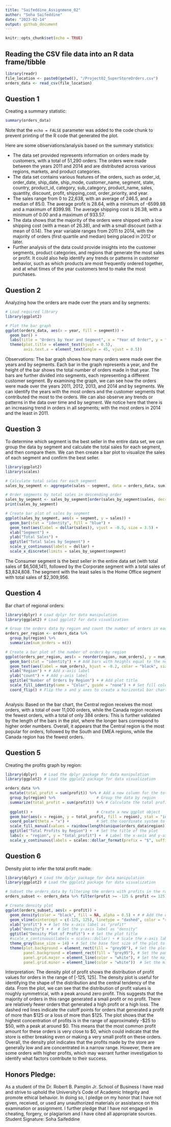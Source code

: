```yaml
---
title: "Saifeddine_Assignmene_02"
author: "Soha Saifeddine"
date: "2023-02-14"
output: github_document
---
```


```r
knitr::opts_chunk$set(echo = TRUE)
```

## Reading the CSV file data into an R data frame/tibble

```r
library(readr)
file_location <- paste0(getwd(), "/Project02_SuperStoreOrders.csv")
orders_data <- read_csv(file_location)
```

## Question 1

Creating a summary statistic:

```r
summary(orders_data)
```

Note that the `echo = FALSE` parameter was added to the code chunk to prevent printing of the R code that generated the plot.

Here are some observations/analysis based on the summary statistics:

- The data set provided represents information on orders made by customers, with a total of 51,290 orders. The orders were made between the years 2011 and 2014 and are distributed across various regions, markets, and product categories.
- The data set contains various features of the orders, such as order_id, order_date, ship_date, ship_mode, customer_name, segment, state, country, product_id, category, sub_category, product_name, sales, quantity, discount, profit, shipping_cost, order_priority, and year.
- The sales range from 0 to 22,638, with an average of 246.5, and a median of 85.0. The average profit is 28.64, with a minimum of -6599.98 and a maximum of 8399.98. The average shipping cost is 26.38, with a minimum of 0.00 and a maximum of 933.57.
- The data shows that the majority of the orders were shipped with a low shipping cost (with a mean of 26.38), and with a small discount (with a mean of 0.14). The year variable ranges from 2011 to 2014, with the majority of orders (first quartile and median) being placed in 2012 or later.
- Further analysis of the data could provide insights into the customer segments, product categories, and regions that generate the most sales or profit. It could also help identify any trends or patterns in customer behavior, such as which products are most frequently ordered together, and at what times of the year customers tend to make the most purchases.


## Question 2

Analyzing how the orders are made over the years and by segments:

```r
# Load required library
library(ggplot2)

# Plot the bar graph
ggplot(orders_data, aes(x = year, fill = segment)) +
  geom_bar() +
  labs(title = "Orders by Year and Segment", x = "Year of Order", y = "Count") +
  theme(plot.title = element_text(hjust = 0.5),
        axis.text.x = element_text(angle = 45, vjust = 0.5))
```

Observations: The bar graph shows how many orders were made over the years and by segments. Each bar in the graph represents a year, and the height of the bar shows the total number of orders made in that year. The bars are further divided into segments, each representing a different customer segment.
By examining the graph, we can see how the orders were made over the years 2011, 2012, 2013, and 2014 and by segments. We can identify the years with the most orders and the customer segments that contributed the most to the orders. We can also observe any trends or patterns in the data over time and by segment. We notice here that there is an increasing trend in orders in all segments; with the most orders in 2014 and the least in 2011.


## Question 3

To determine which segment is the best seller in the entire data set, we can group the data by segment and calculate the total sales for each segment, and then compare them. We can then create a bar plot to visualize the sales of each segment and confirm the best seller.

```r
library(ggplot2)
library(scales)

# Calculate total sales for each segment
sales_by_segment <- aggregate(sales ~ segment, data = orders_data, sum)

# Order segments by total sales in descending order
sales_by_segment <- sales_by_segment[order(sales_by_segment$sales, decreasing = TRUE),]
print(sales_by_segment)

# Create bar plot of sales by segment
ggplot(sales_by_segment, aes(x = segment, y = sales)) +
  geom_bar(stat = "identity", fill = "blue") +
  geom_text(aes(label = dollar(sales)), vjust = -0.5, size = 3.5) +
  xlab("Segment") +
  ylab("Total Sales") +
  ggtitle("Total Sales by Segment") +
  scale_y_continuous(labels = dollar) +
  scale_x_discrete(limits = sales_by_segment$segment)

```

The Consumer segment is the best seller in the entire data set (with total sales of $6,508,141), followed by the Corporate segment with a total sales of $3,824,808. The segment with the least sales is the Home Office segment with total sales of $2,309,956.


## Question 4

Bar chart of regional orders:

```r
library(dplyr) # Load dplyr for data manipulation
library(ggplot2) # Load ggplot2 for data visualization

# Group the orders data by region and count the number of orders in each region
orders_per_region <- orders_data %>%
  group_by(region) %>%
  summarize(num_orders = n())

# Create a bar plot of the number of orders by region
ggplot(orders_per_region, aes(x = reorder(region, num_orders), y = num_orders, fill = "blue")) +
  geom_bar(stat = "identity") + # Add bars with heights equal to the number of orders
  geom_text(aes(label = num_orders), hjust = -0.2, color = "black", size = 3) + # Add text labels with the number of orders
  xlab("Region") + # Add x-axis label
  ylab("count") + # Add y-axis label
  ggtitle("Number of Orders by Region") + # Add plot title
  scale_fill_identity(name = "Color", guide = "none") + # Set fill color to blue
  coord_flip() # Flip the x and y axes to create a horizontal bar chart
 
```

Analysis: Based on the bar chart, the Central region receives the most orders, with a total of over 11,000 orders, while the Canada region receives the fewest orders, with a total of only 384 orders. This is further validated by the length of the bars in the plot, where the longer bars correspond to higher order numbers.
Overall, it appears that the Central region is the most popular for orders, followed by the South and EMEA regions, while the Canada region has the fewest orders.

## Question 5

Creating the profits graph by region:

```r
library(dplyr)   # Load the dplyr package for data manipulation
library(ggplot2) # Load the ggplot2 package for data visualization

orders_data %>% 
  mutate(total_profit = sum(profit)) %>% # Add a new column for the total profit earned in each order
  group_by(region) %>%                  # Group the data by region
  summarize(total_profit = sum(profit)) %>% # Calculate the total profit earned by region
  
  ggplot() +                            # Create a new ggplot object
  geom_bar(aes(x = region, y = total_profit, fill = region), stat = "identity") + # Create a bar plot with the x-axis showing region and the y-axis showing total_profit. Fill the bars with colors based on the regions
  coord_polar(theta = "x") +            # Set the coordinate system to polar
  scale_fill_manual(values = rainbow(length(unique(orders_data$region)))) + # Set the color palette for the fill using a rainbow palette
  ggtitle("Total Profits by Region") +  # Set the title of the plot
  labs(x = "region", y = "total_profit") +  # Label the x-axis and y-axis
  scale_y_continuous(labels = scales::dollar_format(prefix = "$", suffix = "")) # Display the y-axis labels dollar values with prefix $ 
```

## Question 6

Density plot to infer the total profit made:

```r
library(dplyr) # Load the dplyr package for data manipulation
library(ggplot2) # Load the ggplot2 package for data visualization

# Subset the orders_data by filtering the orders with profits in the range [-125, 125]
orders_subset <- orders_data %>% filter(profit >= -125 & profit <= 125)

# Create density plot
ggplot(orders_subset, aes(x = profit)) +
  geom_density(color = "black", fill = NA, alpha = 0.5) + # # Add the density plot layer with black color line and no fill with 0.5 transparency
  geom_vline(xintercept = c(-125, 125), linetype = "dashed", color = "red") + # # Add two dashed vertical lines at the profit values -125 and 125 with red color
  xlab("profit") + # Set the x-axis label as "profit"
  ylab("density") + #  # Set the y-axis label as "density"
  ggtitle("Density Plot of Profit") + # Set the plot title
  #scale_x_continuous(labels = scales::dollar) + # Scale the x-axis labels as dollars using the scales::dollar function
  theme_gray(base_size = 14) + # Set the base font size of the plot to 14
  theme(plot.background = element_rect(fill = "grey90"), # Set the plot background color as grey90
        panel.background = element_rect(fill = "grey95"), # Set the panel background color as grey95
        panel.grid.major = element_line(color = "white"), # Set the major grid lines color as white
        panel.grid.minor = element_line(color = "white"))  # Set the minor grid lines color as white
```

Interpretation: The density plot of profit shows the distribution of profit values for orders in the range of [-125, 125]. The density plot is useful for identifying the shape of the distribution and the central tendency of the data.
From the plot, we can see that the distribution of profit values is roughly symmetrical, with a peak around zero profit. This suggests that the majority of orders in this range generated a small profit or no profit. There are relatively fewer orders that generated a high profit or a high loss. The dashed red lines indicate the cutoff points for orders that generated a profit of more than $125 or a loss of more than $125.
The plot shows that the highest concentration of profits is in the range of approximately -$25 to $50, with a peak at around $0. This means that the most common profit amount for these orders is very close to $0, which could indicate that the store is either breaking even or making a very small profit on these orders.
Overall, the density plot indicates that the profits made by the store are generally low and are concentrated in a narrow range. However, there are some orders with higher profits, which may warrant further investigation to identify what factors contribute to their success.

## Honors Pledge:
As a student of the Dr. Robert B. Pamplin Jr. School of Business I have read and strive to uphold the University’s Code of Academic Integrity and promote ethical behavior. In doing so, I pledge on my honor that I have not given, received, or used any unauthorized materials or assistance on this examination or assignment. 
I further pledge that I have not engaged in cheating, forgery, or plagiarism and I have cited all appropriate sources.
Student Signature:  Soha Saifeddine
